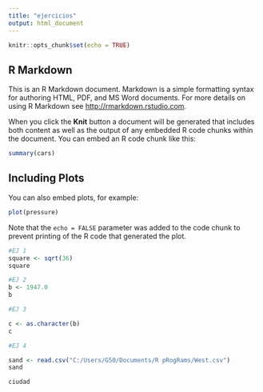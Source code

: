 ---
title: "ejercicios"
output: html_document
---

```{r setup, include=FALSE}
knitr::opts_chunk$set(echo = TRUE)
```

## R Markdown

This is an R Markdown document. Markdown is a simple formatting syntax for authoring HTML, PDF, and MS Word documents. For more details on using R Markdown see <http://rmarkdown.rstudio.com>.

When you click the **Knit** button a document will be generated that includes both content as well as the output of any embedded R code chunks within the document. You can embed an R code chunk like this:

```{r cars}
summary(cars)
```

## Including Plots

You can also embed plots, for example:

```{r pressure, echo=FALSE}
plot(pressure)
```

Note that the `echo = FALSE` parameter was added to the code chunk to prevent printing of the R code that generated the plot.

```{r}
#EJ 1
square <- sqrt(36)
square

#EJ 2
b <- 1947.0
b 

#EJ 3

c <- as.character(b)
c 

#EJ 4

sand <- read.csv("C:/Users/G50/Documents/R pRogRams/West.csv")
sand

ciudad
```

